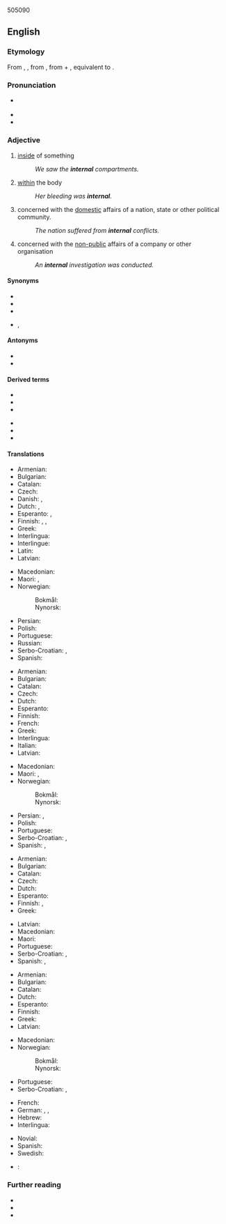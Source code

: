 505090

==English==

===Etymology===
From {{inh|en|enm|internall}}, {{m|enm|internalle}}, from {{der|en|ML.|internālis||of or pertaining to the inner part}}, from {{der|en|la|internus||internal}} + {{m|la|-ālis}}, equivalent to {{suffix|en|intern|al}}.

===Pronunciation===
* {{a|US}} {{IPA|en|/ɪnˈtɝnəl/}}
* {{audio|en|en-us-internal.ogg|Audio (US)}}
* {{rhymes|en|ɜː(r)nəl}}

===Adjective===
{{en-adj}}

# [[inside]] of something
#: ''We saw the '''internal''' compartments.''
# [[within]] the body
#: ''Her bleeding was '''internal'''.''
# concerned with the [[domestic]] affairs of a nation, state or other political community.
#: ''The nation suffered from '''internal''' conflicts.''
# concerned with the [[non-public]] affairs of a company or other organisation
#: ''An '''internal''' investigation was conducted.''

====Synonyms====
* {{l|en|inner}}
* {{l|en|inly}}
* {{l|en|interior}}
* {{l|en|intern}}, {{l|en|interne}}

====Antonyms====
* {{l|en|external}}
* {{l|en|exterior}}

====Derived terms====
{{der-top}}
* {{l|en|internal link}}
* {{l|en|internalism}}
* {{l|en|internalist}}
{{der-mid}}
* {{l|en|internality}}
* {{l|en|internalize}}
* {{l|en|internally}}
{{der-bottom}}

====Translations====
{{trans-top|inside of something}}
* Armenian: {{t+|hy|ներքին}}
* Bulgarian: {{t+|bg|вътрешен}}
* Catalan: {{t+|ca|intern}}
* Czech: {{t+|cs|vnitřní}}
* Danish: {{t|da|indvendig}}, {{t|da|intern}}
* Dutch: {{t+|nl|intern}}, {{t+|nl|inwendig}}
* Esperanto: {{t+|eo|interna}}, {{t+|eo|ena}}
* Finnish: {{t+|fi|sisäinen}}, {{t+|fi|sisä-}}, {{t|fi|sisäpuolinen}}
* Greek: {{t+|el|εσωτερικός|m}}
* Interlingua: {{t|ia|interne}}
* Interlingue: {{t|ie|intern}}
* Latin: {{t|la|internus}}
* Latvian: {{t|lv|iekšējs}}
{{trans-mid}}
* Macedonian: {{t|mk|внатрешен|m}}
* Maori: {{t|mi|a roto}}, {{t|mi|o roto}}
* Norwegian:
*: Bokmål: {{t|nb|intern}}
*: Nynorsk: {{t|nn|intern}}
* Persian: {{t+|fa|درونی|tr=darôni}}
* Polish: {{t+|pl|wewnętrzny}}
* Portuguese: {{t+|pt|interno}}
* Russian: {{t+|ru|вну́тренний}}
* Serbo-Croatian: {{t+|sh|ȉntērnī}}, {{t+|sh|ùnutrašnjī}}
* Spanish: {{t+|es|interno|m}}
{{trans-bottom}}

{{trans-top|within the body}}
* Armenian: {{t+|hy|ներքին}}
* Bulgarian: {{t+|bg|вътрешен}}
* Catalan: {{t+|ca|intern}}
* Czech: {{t+|cs|vnitřní}}
* Dutch: {{t+|nl|inwendig}}
* Esperanto: {{t+|eo|interna}}
* Finnish: {{t+|fi|sisäinen}}
* French: {{t+|fr|interne}}
* Greek: {{t+|el|εσωτερικός|m}}
* Interlingua: {{t|ia|interne}}
* Italian: {{t+|it|interno}}
* Latvian: {{t|lv|iekšējs}}
{{trans-mid}}
* Macedonian: {{t|mk|внатрешен|m}}
* Maori: {{t|mi|a roto o te tinana}}, {{t|mi|o roto o te tinana}}
* Norwegian:
*: Bokmål: {{t|nb|intern}}
*: Nynorsk: {{t|nn|intern}}
* Persian: {{t+|fa|درونی|tr=darôni}}, {{t+|fa|داخلی|tr=dâxeli}}
* Polish: {{t+|pl|wewnętrzny}}
* Portuguese: {{t+|pt|interno}}
* Serbo-Croatian: {{t+|sh|ȉntērnī}}, {{t+|sh|ùnutārnjī}}
* Spanish: {{t+|es|interno}}, {{t+|es|interno}}
{{trans-bottom}}

{{trans-top|concerned with the domestic affairs of a nation, state etc.}}
* Armenian: {{t+|hy|ներքին}}
* Bulgarian: {{t+|bg|вътрешен}}
* Catalan: {{t+|ca|intern}}
* Czech: {{t+|cs|domácí}}
* Dutch: {{t+|nl|binnenlands}}
* Esperanto: {{t+|eo|interna}}
* Finnish: {{t+|fi|sisäinen}}, {{t+|fi|sisä-}}
* Greek: {{t+|el|εσωτερικός|m}}
{{trans-mid}}
* Latvian: {{t|lv|iekšējs}}
* Macedonian: {{t|mk|внатрешен|m}}
* Maori: {{t|mi|taiwhenua}}
* Portuguese: {{t+|pt|interno}}
* Serbo-Croatian: {{t+|sh|ȉntērnī}}, {{t+|sh|ùnutrašnjī}}
* Spanish: {{t+|es|interior}}, {{t+|es|interno}}
{{trans-bottom}}

{{trans-top|concerned with the non-public affairs of a company or other organisation}}
* Armenian: {{t+|hy|ներքին}}
* Bulgarian: {{t+|bg|вътрешен}}
* Catalan: {{t+|ca|intern}}
* Dutch: {{t+|nl|intern}}
* Esperanto: {{t+|eo|interna}}
* Finnish: {{t+|fi|sisäinen}}
* Greek: {{t+|el|εσωτερικός|m}}
* Latvian: {{t|lv|iekšējs}}
{{trans-mid}}
* Macedonian: {{t|mk|интерен|m}}
* Norwegian:
*: Bokmål: {{t|nb|intern}}
*: Nynorsk: {{t|nn|intern}}
* Portuguese: {{t+|pt|interno}}
* Serbo-Croatian: {{t+|sh|ȉntērnī}}, {{t+|sh|ùnutrašnjī}}
{{trans-bottom}}

{{checktrans-top}}
* French: {{t+check|fr|interne}}
* German: {{t+check|de|intern}}, {{t+check|de|innerlich}}, {{t+check|de|inländisch}}
* Hebrew: {{t-check|he|פנימי}}
* Interlingua: {{t-check|ia|interne}}
{{trans-mid}}
* Novial: {{t-check|nov|interni}}
* Spanish: {{t+check|es|interno}}
* Swedish: {{t+check|sv|intern}}
* {{ttbc|te}}: {{t|te|అంతర్గత}}
{{trans-bottom}}

===Further reading===
* {{R:Webster 1913}}
* {{R:Century 1911}}
* {{R:OneLook}}